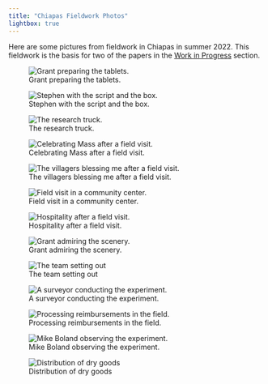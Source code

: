 ```yaml
---
title: "Chiapas Fieldwork Photos"
lightbox: true
---
```


Here are some pictures from fieldwork in Chiapas in summer 2022. This fieldwork
is the basis for two of the papers in the [Work in Progress](workinprogress.html) section.

::: {layout="[[1, 1, 1], [1, 1, 1], [1, 1, 1], [1, 1, 1], [1, 1, 1]]"}
![Grant preparing the tablets.](images/chiapas_photos/Picture1.png){group="chiapas_fieldwork_gallery"}

![Stephen with the script and the box.](images/chiapas_photos/Picture2.png){group="chiapas_fieldwork_gallery"}

![The research truck.](images/chiapas_photos/Picture3.png){group="chiapas_fieldwork_gallery"}

![Celebrating Mass after a field visit.](images/chiapas_photos/Picture4.png){group="chiapas_fieldwork_gallery"}

![The villagers blessing me after a field visit.](images/chiapas_photos/Picture5.png){group="chiapas_fieldwork_gallery"}

![Field visit in a community center.](images/chiapas_photos/Picture6.png){group="chiapas_fieldwork_gallery"}

![Hospitality after a field visit.](images/chiapas_photos/Picture7.png){group="chiapas_fieldwork_gallery"}

![Grant admiring the scenery.](images/chiapas_photos/Picture8.png){group="chiapas_fieldwork_gallery"}

![The team setting out](images/chiapas_photos/Picture9.png){group="chiapas_fieldwork_gallery"}

![A surveyor conducting the experiment.](images/chiapas_photos/Picture10.png){group="chiapas_fieldwork_gallery"}

![Processing reimbursements in the field.](images/chiapas_photos/Picture11.png){group="chiapas_fieldwork_gallery"}

![Mike Boland observing the experiment.](images/chiapas_photos/Picture12.png){group="chiapas_fieldwork_gallery"}

![Distribution of dry goods](images/chiapas_photos/Picture13.png){group="chiapas_fieldwork_gallery"}
:::

